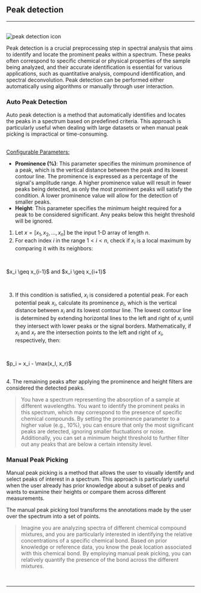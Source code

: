 
## Peak detection
<hr />
<br />
<Image src={`${imagePath}peak_detection_icon.svg`} alt="peak detection icon" width={65} height={65} />

Peak detection is a crucial preprocessing step in spectral analysis that aims to identify and locate the prominent peaks within a spectrum. These peaks often correspond to specific chemical or physical properties of the sample being analyzed, and their accurate identification is essential for various applications, such as quantitative analysis, compound identification, and spectral deconvolution. Peak detection can be performed either automatically using algorithms or manually through user interaction.

### Auto Peak Detection

Auto peak detection is a method that automatically identifies and locates the peaks in a spectrum based on predefined criteria. This approach is particularly useful when dealing with large datasets or when manual peak picking is impractical or time-consuming.

<br />
<u>Configurable Parameters:</u>

- **Prominence (%)**: This parameter specifies the minimum prominence of a peak, which is the vertical distance between the peak and its lowest contour line. The prominence is expressed as a percentage of the signal's amplitude range.  A higher prominence value will result in fewer peaks being detected, as only the most prominent peaks will satisfy the condition. A lower prominence value will allow for the detection of smaller peaks.
- **Height**: This parameter specifies the minimum height required for a peak to be considered significant. Any peaks below this height threshold will be ignored.

1. Let $x = [x_1, x_2, \ldots, x_n]$ be the input 1-D array of length $n$.
2. For each index $i$ in the range $1 < i < n$, check if $x_i$ is a local maximum by comparing it with its neighbors:
<br />   
<p style={{textAlign: 'center'}}>$x_i \geq x_{i-1}$ and $x_i \geq x_{i+1}$</p>
<br />

3. If this condition is satisfied, $x_i$ is considered a potential peak.
For each potential peak $x_i$, calculate its prominence $p_i$, which is the vertical distance between $x_i$ and its lowest contour line. The lowest contour line is determined by extending horizontal lines to the left and right of $x_i$ until they intersect with lower peaks or the signal borders. Mathematically, if $x_l$ and $x_r$ are the intersection points to the left and right of $x_i$, respectively, then:
<br />
<p style={{textAlign: 'center'}}>$p_i = x_i - \max(x_l, x_r)$</p>
<br />
4. The remaining peaks after applying the prominence and height filters are considered the detected peaks.
  
>You have a spectrum representing the absorption of a sample at different wavelengths. You want to identify the prominent peaks in this spectrum, which may correspond to the presence of specific chemical compounds. By setting the prominence parameter to a higher value (e.g., 10%), you can ensure that only the most significant peaks are detected, ignoring smaller fluctuations or noise. Additionally, you can set a minimum height threshold to further filter out any peaks that are below a certain intensity level.
>

### Manual Peak Picking

Manual peak picking is a method that allows the user to visually identify and select peaks of interest in a spectrum. This approach is particularly useful when the user already has prior knowledge about a subset of peaks and wants to examine their heights or compare them across different measurements.

The manual peak picking tool transforms the annotations made by the user over the spectrum into a set of points.

>Imagine you are analyzing spectra of different chemical compound mixtures, and you are particularly interested in identifying the relative concentrations of a specific chemical bond. Based on prior knowledge or reference data, you know the peak location associated with this chemical bond. By employing manual peak picking, you can relatively quantify the presence of the bond across the different mixtures.
>

<br />
<hr />
<br />
<div style={{ display: 'grid', gridTemplateColumns: 'repeat(2, 1fr)', gap: '1rem' }}>
  <ImageLink href="/preprocessing/standardization" image={{ alt: "standardization icon", src: `${imagePath}standardization_icon.svg` }} text="Standardize" />
  <ImageLink href="/preprocessing/baseline_correction" image={{ alt: "baseline correction icon", src: `${imagePath}baseline_icon.svg` }} text="Baseline" />
  <ImageLink href="/preprocessing/smoothing" image={{ alt: "smoothing icon", src: `${imagePath}smoothing_icon.svg` }} text="Smooth" />
  <ImageLink href="/preprocessing/offset" image={{ alt: "offset icon", src: `${imagePath}offset_icon.svg` }} text="Offset" />
  <ImageLink href="/preprocessing/normalization" image={{ alt: "normalization icon", src: `${imagePath}normalization_icon.svg` }} text="Normalize" />
  <ImageLink href="/preprocessing/peak_detection" image={{ alt: "peak detection icon", src: `${imagePath}peak_detection_icon.svg` }} text="Peaks" />
  <ImageLink href="/preprocessing/offset" image={{ alt: "offset icon", src: `${imagePath}derivative_icon.svg` }} text="Derivative" />
  <ImageLink href="/preprocessing/restore" image={{ alt: "restore icon", src: `${imagePath}restore_icon.svg` }} text="Restore Spectra" />
</div>